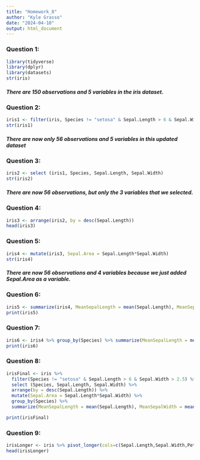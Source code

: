 ```yaml
---
title: "Homework_8"
author: "Kyle Grasso"
date: "2024-04-10"
output: html_document
---
```

### Question 1:
```r
library(tidyverse)
library(dplyr)
library(datasets)
str(iris)
```
##### There are 150 observations and 5 variables in the iris dataset.

### Question 2:
```r
iris1 <- filter(iris, Species != "setosa" & Sepal.Length > 6 & Sepal.Width > 2.5)
str(iris1)
```
##### There are now only 56 observations and 5 variables in this updated dataset

### Question 3:
```r
iris2 <- select (iris1, Species, Sepal.Length, Sepal.Width)
str(iris2)
```
##### There are now 56 observations, but only the 3 variables that we selected.

### Question 4:
```r
iris3 <- arrange(iris2, by = desc(Sepal.Length))
head(iris3)
```

### Question 5:
```r
iris4 <- mutate(iris3, Sepal.Area = Sepal.Length*Sepal.Width)
str(iris4)
```
##### There are now 56 observations and 4 variables because we just added Sepal.Area as a variable.

### Question 6:
```r
iris5 <- summarize(iris4, MeanSepalLength = mean(Sepal.Length), MeanSepalWidth = mean(Sepal.Width), SampleSize = n())
print(iris5)
```

### Question 7:
```r
iris6 <- iris4 %>% group_by(Species) %>% summarize(MeanSepalLength = mean(Sepal.Length), MeanSepalWidth = mean(Sepal.Width), SampleSize = n())
print(iris6)
```

### Question 8:
```r
irisFinal <- iris %>% 
  filter(Species != "setosa" & Sepal.Length > 6 & Sepal.Width > 2.5) %>% 
  select (Species, Sepal.Length, Sepal.Width) %>%
  arrange(by = desc(Sepal.Length)) %>%
  mutate(Sepal.Area = Sepal.Length*Sepal.Width) %>%
  group_by(Species) %>% 
  summarize(MeanSepalLength = mean(Sepal.Length), MeanSepalWidth = mean(Sepal.Width), SampleSize = n())

print(irisFinal)
```

### Question 9:
```r
irisLonger <- iris %>% pivot_longer(cols=c(Sepal.Length,Sepal.Width,Petal.Length,Petal.Width), names_to = "Measure", values_to = "Value")
head(irisLonger)
```